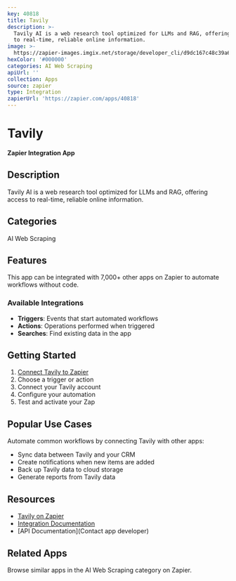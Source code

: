 ```yaml
---
key: 40818
title: Tavily
description: >-
  Tavily AI is a web research tool optimized for LLMs and RAG, offering access
  to real-time, reliable online information.
image: >-
  https://zapier-images.imgix.net/storage/developer_cli/d9dc167c48c39a6242471b13c0197cd3_2.png?auto=format%2Ccompress&ixlib=python-3.0.0&q=50
hexColor: '#000000'
categories: AI Web Scraping
apiUrl: ''
collection: Apps
source: zapier
type: Integration
zapierUrl: 'https://zapier.com/apps/40818'
---
```

# Tavily

**Zapier Integration App**

## Description

Tavily AI is a web research tool optimized for LLMs and RAG, offering access to real-time, reliable online information.

## Categories

AI Web Scraping

## Features

This app can be integrated with 7,000+ other apps on Zapier to automate workflows without code.

### Available Integrations

- **Triggers**: Events that start automated workflows
- **Actions**: Operations performed when triggered
- **Searches**: Find existing data in the app

## Getting Started

1. [Connect Tavily to Zapier](https://zapier.com/apps/40818)
2. Choose a trigger or action
3. Connect your Tavily account
4. Configure your automation
5. Test and activate your Zap

## Popular Use Cases

Automate common workflows by connecting Tavily with other apps:

- Sync data between Tavily and your CRM
- Create notifications when new items are added
- Back up Tavily data to cloud storage
- Generate reports from Tavily data

## Resources

- [Tavily on Zapier](https://zapier.com/apps/40818)
- [Integration Documentation](https://zapier.com/apps/40818/integrations)
- [API Documentation](Contact app developer)

## Related Apps

Browse similar apps in the AI Web Scraping category on Zapier.
